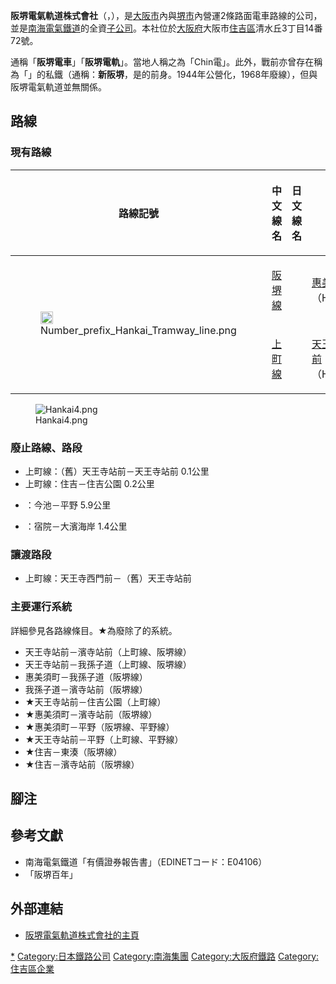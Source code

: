 {{NoteTA |G1=Railway |G2=Transport}}
'''阪堺電氣軌道株式會社'''（{{jpn|j=阪堺電気軌道|はんかいでんききどう|rm=Hankai denki kidō|f=y}}，{{Lang-en|Hankai Tramway Co., Ltd.}}），是[[大阪市|大阪市]]內與[[堺市|堺市]]內營運2條路面電車路線的公司，並是[[南海電氣鐵道|南海電氣鐵道]]的全資[[子公司|子公司]]。本社位於[[大阪府|大阪府]]大阪市[[住吉區|住吉區]]清水丘3丁目14番72號。

通稱「'''阪堺電車'''」「'''阪堺電軌'''」。當地人稱之為「Chin電」。此外，戰前亦曾存在稱為「'''{{link-ja|阪堺電鐵|阪堺電鉄}}'''」的私鐵（通稱：'''新阪堺'''，是{{link-ja|大阪市電阪堺線|大阪市電阪堺線}}的前身。1944年公營化，1968年廢線），但與阪堺電氣軌道並無關係。
== 路線 ==
=== 現有路線 ===
{| class="wikitable sortable"
|-
!路線記號
!style="width:5em;"|中文線名
!style="width:5em;"|日文線名
!class="unsortable"|起點
!class="unsortable"|終點
!data-sort-type="number"|距離（公里）
|-
|rowspan="2"|[[File:Number_prefix_Hankai_Tramway_line.png|20px]]
|[[阪堺線|阪堺線]]
|{{lang|ja|阪堺線}}
|[[惠美須町站|惠美須町]]（HN51）
|[[濱寺站前停留場|濱寺站前]]（HN31）
|14.1
|-
|[[上町線|上町線]]
|{{lang|ja|上町線}}
|[[天王寺站|天王寺站前]]（HN01）
|[[住吉停留場_(大阪府)|住吉]]（HN10）
|4.4
|}

[[File:Hankai4.png|thumb]]

=== 廢止路線、路段 ===
*上町線：（舊）天王寺站前－天王寺站前 0.1公里
*上町線：住吉－住吉公園 0.2公里
*{{link-ja|平野線|南海平野線}}：今池－平野 5.9公里
*{{link-ja|大濱支線|南海大浜支線}}：宿院－大濱海岸 1.4公里

=== 讓渡路段 ===
*上町線：天王寺西門前－（舊）天王寺站前

=== 主要運行系統 ===
詳細參見各路線條目。★為廢除了的系統。
*天王寺站前－濱寺站前（上町線、阪堺線）
*天王寺站前－我孫子道（上町線、阪堺線）
*惠美須町－我孫子道（阪堺線）
*我孫子道－濱寺站前（阪堺線）
*★天王寺站前－住吉公園（上町線）
*★惠美須町－濱寺站前（阪堺線）
*★惠美須町－平野（阪堺線、平野線）
*★天王寺站前－平野（上町線、平野線）
*★住吉－東湊（阪堺線）
*★住吉－濱寺站前（阪堺線）

== 腳注 ==
{{notefoot}}
{{Reflist}}

== 參考文獻 ==
*南海電氣鐵道「有價證券報告書」（EDINETコード：E04106）
*「阪堺百年」

== 外部連結 ==
{{Commonscat|Hankai Tramway}}
*[http://www.hankai.co.jp/ 阪堺電氣軌道株式會社的主頁] {{Wayback|url=http://www.hankai.co.jp/ |date=20161202061430 }}

{{日本路面電車}}
{{Surutto KANSAI}}
{{京阪神大眾運輸}}
{{日本南海集團}}
{{DEFAULTSORT:Hankai denki kido}}
[[Category:阪堺電氣軌道|*]]
[[Category:日本鐵路公司|Category:日本鐵路公司]]
[[Category:南海集團|Category:南海集團]]
[[Category:大阪府鐵路|Category:大阪府鐵路]]
[[Category:住吉區企業|Category:住吉區企業]]